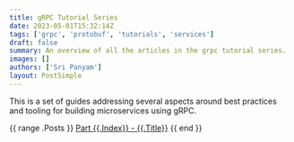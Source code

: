 ```yaml
---
title: gRPC Tutorial Series
date: 2023-05-01T15:32:14Z
tags: ['grpc', 'protobuf', 'tutorials', 'services']
draft: false
summary: An overview of all the articles in the grpc tutorial series.
images: []
authors: ['Sri Panyam']
layout: PostSimple
---
```


This is a set of guides addressing several aspects around best practices and tooling for building microservices using gRPC.

{{ range .Posts }}
  [Part {{.Index}} - {{.Title}}]({{.Url}})
{{ end }}
